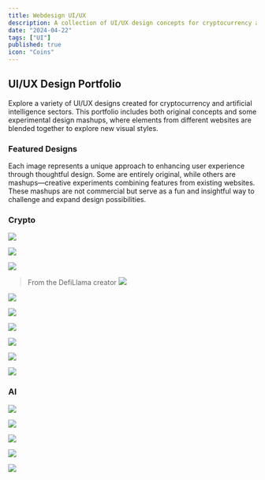 ```yaml
---
title: Webdesign UI/UX
description: A collection of UI/UX design concepts for cryptocurrency and AI websites, featuring both original and experimental mashups.
date: "2024-04-22"
tags: ["UI"]
published: true
icon: "Coins"
---
```


## UI/UX Design Portfolio

Explore a variety of UI/UX designs created for cryptocurrency and artificial intelligence sectors. This portfolio includes both original concepts and some experimental design mashups, where elements from different websites are blended together to explore new visual styles.

### Featured Designs

Each image represents a unique approach to enhancing user experience through thoughtful design. Some are entirely original, while others are mashups—creative experiments combining features from existing websites. These mashups are not commercial but serve as a fun and insightful way to challenge and expand design possibilities.

### Crypto

![](/images/metamask-UI.webp)

![](/images/uniswap-UI.webp)

![](/images/defillama-UI.webp)

> From the DefiLlama creator
![](/images/0xngmi.webp)

![](/images/debank-UI.webp)

![](/images/cosmos-UI.webp)

![](/images/bitcoin-UI.webp)

![](/images/ethereum-UI.webp)

![](/images/doge-UI.webp)

![](/images/avalanche-UI.webp)

### AI

![](/images/ollama-UI.webp)

![](/images/langchain-ui-1.webp)

![](/images/langchain-ui-2.webp)

![](/images/langchain-ui-3.webp)

![](/images/langchain-ui-4.webp)
